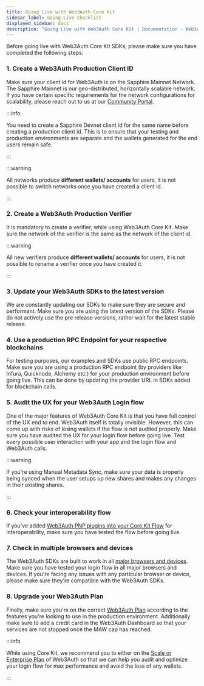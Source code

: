 ```yaml
---
title: Going Live with Web3Auth Core Kit
sidebar_label: Going Live Checklist
displayed_sidebar: docs
description: "Going Live with Web3Auth Core Kit | Documentation - Web3Auth"
---
```


Before going live with Web3Auth Core Kit SDKs, please make sure you have completed the following steps:

### 1. Create a Web3Auth Production Client ID

Make sure your client id for Web3Auth is on the Sapphire Mainnet Network. The Sapphire Mainnet is our geo-distributed, horizontally scalable network.
If you have certain specific requirements for the network configurations for scalability, please reach out to us at our
[Community Portal](https://community.web3auth.io).

:::info

You need to create a Sapphire Devnet client id for the same name before creating a production client id. This is to ensure that your testing and
production environments are separate and the wallets generated for the end users remain safe.

:::

:::warning

All networks produce **different wallets/ accounts** for users, it is not possible to switch networks once you have created a client id.

:::

### 2. Create a Web3Auth Production Verifier

It is mandatory to create a verifier, while using Web3Auth Core Kit. Make sure the network of the verifier is the same as the network of the client
id.

:::warning

All new verifiers produce **different wallets/ accounts** for users, it is not possible to rename a verifier once you have created it.

:::

### 3. Update your Web3Auth SDKs to the latest version

We are constantly updating our SDKs to make sure they are secure and performant. Make sure you are using the latest version of the SDKs. Please do not
actively use the pre release versions, rather wait for the latest stable release.

### 4. Use a production RPC Endpoint for your respective blockchains

For testing purposes, our examples and SDKs use public RPC endpoints. Make sure you are using a production RPC endpoint (by providers like Infura,
Quicknode, Alchemy etc.) for your production environment before going live. This can be done by updating the provider URL in SDKs added for blockchain
calls.

### 5. Audit the UX for your Web3Auth Login flow

One of the major features of Web3Auth Core Kit is that you have full control of the UX end to end. Web3Auth itself is totally invisible. However, this
can come up with risks of losing wallets if the flow is not audited properly. Make sure you have audited the UX for your login flow before going live.
Test every possible user interaction with your app and the login flow and Web3Auth calls.

:::warning

If you're using Manual Metadata Sync, make sure your data is properly being synced when the user setups up new shares and makes any changes in their
existing shares.

:::

### 6. Check your interoperability flow

If you've added [Web3Auth PNP plugins into your Core Kit Flow](/pnp/features/interoperability#interoperability-with-plugins) for interoperability,
make sure you have tested the flow before going live.

### 7. Check in multiple browsers and devices

The Web3Auth SDKs are built to work in all [major browsers and devices](/troubleshooting/supported-browsers). Make sure you have tested your login
flow in all major browsers and devices. If you're facing any issues with any particular browser or device, please make sure they're compatible with
the Web3Auth SDKs.

### 8. Upgrade your Web3Auth Plan

Finally, make sure you're on the correct [Web3Auth Plan](https://web3auth.io/pricing.html) according to the features you're looking to use in the
production environment. Additionally make sure to add a credit card in the Web3Auth Dashboard so that your services are not stopped once the MAW cap
has reached.

:::info

While using Core Kit, we recommend you to either on the [Scale or Enterprise Plan](https://web3auth.io/pricing.html) of Web3Auth so that we can help
you audit and optimize your login flow for max performance and avoid the loss of any wallets.

:::
